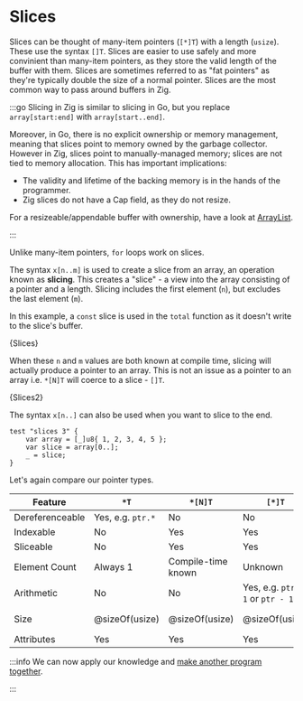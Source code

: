 

# Slices

Slices can be thought of many-item pointers (`[*]T`) with a length (`usize`).
These use the syntax `[]T`. Slices are easier to use safely and more convinient
than many-item pointers, as they store the valid length of the buffer with them.
Slices are sometimes referred to as "fat pointers" as they're typically double
the size of a normal pointer. Slices are the most common way to pass around
buffers in Zig.

:::go
Slicing in Zig is similar to slicing in Go, but you replace `array[start:end]`
with `array[start..end]`.

Moreover, in Go, there is no explicit ownership or memory management, meaning
that slices point to memory owned by the garbage collector. However in Zig,
slices point to manually-managed memory; slices are not tied to memory
allocation. This has important implications:

- The validity and lifetime of the backing memory is in the hands of the
  programmer.
- Zig slices do not have a Cap field, as they do not resize.

For a resizeable/appendable buffer with ownership, have a look at
[ArrayList](../02-standard-library/02-arraylist.mdx).

:::

Unlike many-item pointers, `for` loops work on slices.

The syntax `x[n..m]` is used to create a slice from an array, an operation known
as **slicing**. This creates a "slice" - a view into the array consisting of a
pointer and a length. Slicing includes the first element (`n`), but excludes the
last element (`m`).

In this example, a `const` slice is used in the `total` function as it doesn't
write to the slice's buffer.

<CodeBlock language="zig">{Slices}</CodeBlock>

When these `n` and `m` values are both known at compile time, slicing will
actually produce a pointer to an array. This is not an issue as a pointer to an
array i.e. `*[N]T` will coerce to a slice - `[]T`.

<CodeBlock language="zig">{Slices2}</CodeBlock>

The syntax `x[n..]` can also be used when you want to slice to the end.

```zig
test "slices 3" {
    var array = [_]u8{ 1, 2, 3, 4, 5 };
    var slice = array[0..];
    _ = slice;
}
```

Let's again compare our pointer types.

| Feature         | `*T`              | `*[N]T`            | `[*]T`                           | `[]T`               |
| --------------- | ----------------- | ------------------ | -------------------------------- | ------------------- |
| Dereferenceable | Yes, e.g. `ptr.*` | No                 | No                               | No                  |
| Indexable       | No                | Yes                | Yes                              | Yes                 |
| Sliceable       | No                | Yes                | Yes                              | Yes                 |
| Element Count   | Always 1          | Compile-time known | Unknown                          | Runtime known       |
| Arithmetic      | No                | No                 | Yes, e.g. `ptr + 1` or `ptr - 1` | No                  |
| Size            | @sizeOf(usize)    | @sizeOf(usize)     | @sizeOf(usize)                   | @sizeOf(usize) \* 2 |
| Attributes      | Yes               | Yes                | Yes                              | Yes                 |

:::info
We can now apply our knowledge and [make another program together](/posts/fahrenheit-to-celsius).

:::
